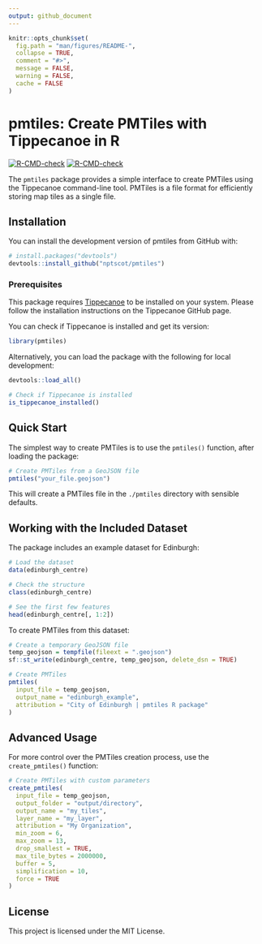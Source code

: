 ```yaml
---
output: github_document
---
```


<!-- README.md is generated from README.Rmd. Please edit that file -->

```r
knitr::opts_chunk$set(
  fig.path = "man/figures/README-",
  collapse = TRUE,
  comment = "#>",
  message = FALSE,
  warning = FALSE,
  cache = FALSE
)
```

# pmtiles: Create PMTiles with Tippecanoe in R

<!-- badges: start -->
[![R-CMD-check](https://github.com/nptscot/pmtiles/workflows/R-CMD-check/badge.svg)](https://github.com/nptscot/pmtiles/actions)
[![R-CMD-check](https://github.com/nptscot/pmtiles/actions/workflows/R-CMD-check.yaml/badge.svg)](https://github.com/nptscot/pmtiles/actions/workflows/R-CMD-check.yaml)
<!-- badges: end -->

The `pmtiles` package provides a simple interface to create PMTiles using the Tippecanoe command-line tool. PMTiles is a file format for efficiently storing map tiles as a single file.

## Installation

You can install the development version of pmtiles from GitHub with:

```r
# install.packages("devtools")
devtools::install_github("nptscot/pmtiles")
```

### Prerequisites

This package requires [Tippecanoe](https://github.com/felt/tippecanoe) to be installed on your system. Please follow the installation instructions on the Tippecanoe GitHub page.

You can check if Tippecanoe is installed and get its version:

```r
library(pmtiles)
```

Alternatively, you can load the package with the following for local development:

```r
devtools::load_all()
```

```r
# Check if Tippecanoe is installed
is_tippecanoe_installed()
```

## Quick Start

The simplest way to create PMTiles is to use the `pmtiles()` function, after loading the package:

```r
# Create PMTiles from a GeoJSON file
pmtiles("your_file.geojson")
```

This will create a PMTiles file in the `./pmtiles` directory with sensible defaults.

## Working with the Included Dataset

The package includes an example dataset for Edinburgh:

```r
# Load the dataset
data(edinburgh_centre)

# Check the structure
class(edinburgh_centre)

# See the first few features
head(edinburgh_centre[, 1:2])
```

To create PMTiles from this dataset:

```r
# Create a temporary GeoJSON file
temp_geojson = tempfile(fileext = ".geojson")
sf::st_write(edinburgh_centre, temp_geojson, delete_dsn = TRUE)

# Create PMTiles
pmtiles(
  input_file = temp_geojson,
  output_name = "edinburgh_example",
  attribution = "City of Edinburgh | pmtiles R package"
)
```

## Advanced Usage

For more control over the PMTiles creation process, use the `create_pmtiles()` function:

```r
# Create PMTiles with custom parameters
create_pmtiles(
  input_file = temp_geojson,
  output_folder = "output/directory",
  output_name = "my_tiles",
  layer_name = "my_layer",
  attribution = "My Organization",
  min_zoom = 6,
  max_zoom = 13,
  drop_smallest = TRUE,
  max_tile_bytes = 2000000,
  buffer = 5,
  simplification = 10,
  force = TRUE
)
```

## License

This project is licensed under the MIT License. 
